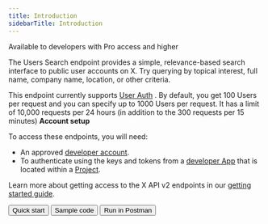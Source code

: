 ---
title: Introduction
sidebarTitle: Introduction
---


Available to developers with Pro access and higher

The Users Search endpoint provides a simple, relevance-based search interface to public user accounts on X. Try querying by topical interest, full name, company name, location, or other criteria.

This endpoint currently supports [User Auth](/resources/fundamentals/authentication) . By default, you get 100 Users per request and you can specify up to 1000 Users per request. It has a limit of 10,000 requests per 24 hours (in addition to the 300 requests per 15 minutes)
<Note>
**Account setup**

To access these endpoints, you will need:

* An approved [developer account](https://developer.x.com/en/portal/petition/essential/basic-info).
* To authenticate using the keys and tokens from a [developer App](/resources/fundamentals/developer-apps) that is located within a [Project](/resources/fundamentals/projects). 

Learn more about getting access to the X API v2 endpoints in our [getting started guide](/x-api/getting-started/getting-access).
</Note>
<div className="flex space-x-2">
<Button href="/x-api/users/search/quickstart">
  Quick start
</Button>
<Button href="https://github.com/xdevplatform/Twitter-API-v2-sample-code">
  Sample code
</Button>
<Button href="https://t.co/twitter-api-postman">
  Run in Postman
</Button>
</div>
